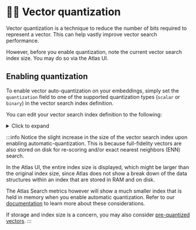 # 🦸‍♂️ Vector quantization

Vector quantization is a technique to reduce the number of bits required to represent a vector. This can help vastly improve vector search performance.

However, before you enable quantization, note the current vector search index size. You may do so via the Atlas UI.

## Enabling quantization

To enable vector auto-quantization on your embeddings, simply set the `quantization` field to one of the supported quantization types (`scalar` or `binary`) in the vector search index definition.

You can edit your vector search index definition to the following:

<details>
<summary>Click to expand</summary>
<div>

```json
{
  "fields": [
    {
      "numDimensions": 1408,
      "path": "embeddings",
      "quantization": "scalar",
      "similarity": "cosine",
      "type": "vector"
    }
    //...
  ]
}
```

</div>
</details>

:::info
Notice the slight increase in the size of the vector search index upon enabling automatic-quantization. This is because full-fidelity vectors are also stored on disk for re-scoring and/or exact nearest neighbors (ENN) search.

In the Atlas UI, the entire index size is displayed, which might be larger than the original index size, since Atlas does not show a break down of the data structures within an index that are stored in RAM and on disk.

The Atlas Search metrics however will show a much smaller index that is held in memory when you enable automatic quantization. Refer to our [documentation](https://www.mongodb.com/docs/atlas/atlas-vector-search/deployment-options/#storage-requirements-for-vectors) to learn more about these considerations.

If storage and index size is a concern, you may also consider [pre-quantized vectors](https://www.mongodb.com/docs/atlas/atlas-vector-search/vector-quantization/#how-to-ingest-pre-quantized-vectors).
:::